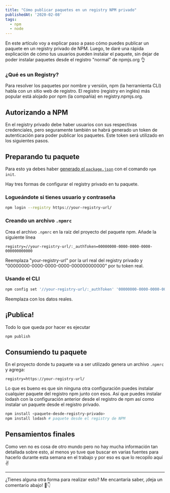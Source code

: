 ```yaml
---
title: "Cómo publicar paquetes en un registry NPM privado"
publishedAt: '2020-02-08'
tags:
  - npm
  - node
---
```


En este artículo voy a explicar paso a paso cómo puedes publicar un paquete en un registry privado de NPM. Luego, te daré una rápida explicación de cómo tus usuarios pueden instalar el paquete, sin dejar de poder instalar paquetes desde el registro "normal" de npmjs.org 👌

### ¿Qué es un Registry?

Para resolver los paquetes por nombre y versión, npm (la herramienta CLI) habla con un sitio web de registro. El registro (registry en inglés) más popular está alojado por npm (la compañía) en registry.npmjs.org. 


## Autorizando a NPM

En el registry privado debe haber usuarios con sus respectivas credenciales, pero seguramente también se habrá generado un token de autenticación para poder publicar los paquetes. Este token será utilizado en los siguientes pasos.

## Preparando tu paquete

Para esto ya debes haber [generado el `package.json`](https://docs.npmjs.com/creating-a-package-json-file) con el comando `npm init`.

Hay tres formas de configurar el registry privado en tu paquete.

### Logueándote si tienes usuario y contraseña

```bash
npm login --registry https://your-registry-url/
```

### Creando un archivo `.npmrc`

Crea el archivo `.npmrc` en la raíz del proyecto del paquete npm. Añade la siguiente línea

```
registry=//your-registry-url/:_authToken=00000000-0000-0000-0000-000000000000
```

Reemplaza "your-registry-url" por la url real del registry privado y "00000000-0000-0000-0000-000000000000" por tu token real.

### Usando el CLI

```bash
npm config set '//your-registry-url/:_authToken' '00000000-0000-0000-0000-000000000000'
```

Reemplaza con los datos reales.

## ¡Publica!

Todo lo que queda por hacer es ejecutar

```bash
npm publish
```

## Consumiendo tu paquete

En el proyecto donde tu paquete va a ser utilizado genera un archivo `.npmrc` y agrega:

```
registry=https://your-registry-url/
```

Lo que es bueno es que sin ninguna otra configuración puedes instalar cualquier paquete del registro npm junto con esos. Así que puedes instalar lodash con la configuración anterior desde el registro de npm así como instalar un paquete desde el registro privado.

```bash
npm install <paquete-desde-registry-privado>
npm install lodash # paquete desde el registry de NPM
```

## Pensamientos finales

Como ven no es cosa de otro mundo pero no hay mucha información tan detallada sobre esto, al menos yo tuve que buscar en varias fuentes para hacerlo durante esta semana en el trabajo y por eso es que lo recopilo aquí ✌️

---

¿Tienes alguna otra forma para realizar esto? Me encantaría saber, ¡deja un comentario abajo! 💬👇